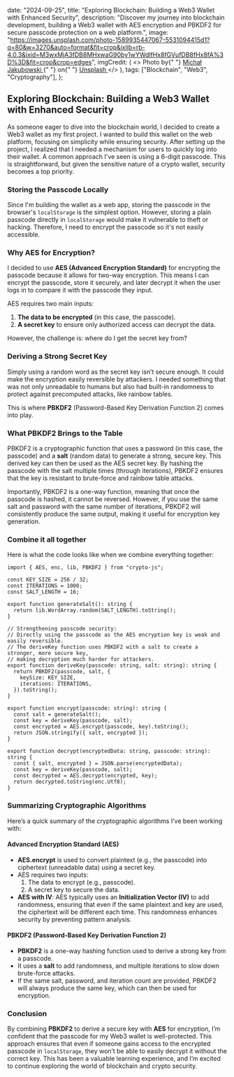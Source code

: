 
  date: "2024-09-25",
  title: "Exploring Blockchain: Building a Web3 Wallet with Enhanced Security",
  description:
    "Discover my journey into blockchain development, building a Web3 wallet with AES encryption and PBKDF2 for secure passcode protection on a web platform.",
  image:
    "https://images.unsplash.com/photo-1589935447067-5531094415d1?q=80&w=3270&auto=format&fit=crop&ixlib=rb-4.0.3&ixid=M3wxMjA3fDB8MHxwaG90by1wYWdlfHx8fGVufDB8fHx8fA%3D%3D&fit=crop&crop=edges",
  imgCredit: (
    <>
      Photo by{" "}
      <a href="https://unsplash.com/@jaqbovsky?utm_content=creditCopyText&utm_medium=referral&utm_source=unsplash">
        Michał Jakubowski
      </a>{" "}
      on{" "}
      <a href="https://unsplash.com/photos/white-and-black-camera-on-tripod-oQD9uq4Rd4I?utm_content=creditCopyText&utm_medium=referral&utm_source=unsplash">
        Unsplash
      </a>
    </>
  ),
  tags: ["Blockchain", "Web3", "Cryptography"],
};


## Exploring Blockchain: Building a Web3 Wallet with Enhanced Security

As someone eager to dive into the blockchain world, I decided to create a Web3 wallet as my first project. I wanted to build this wallet on the web platform, focusing on simplicity while ensuring security. After setting up the project, I realized that I needed a mechanism for users to quickly log into their wallet. A common approach I've seen is using a 6-digit passcode. This is straightforward, but given the sensitive nature of a crypto wallet, security becomes a top priority.

### Storing the Passcode Locally

Since I'm building the wallet as a web app, storing the passcode in the browser's `localStorage` is the simplest option. However, storing a plain passcode directly in `localStorage` would make it vulnerable to theft or hacking. Therefore, I need to encrypt the passcode so it's not easily accessible.

### Why AES for Encryption?

I decided to use **AES (Advanced Encryption Standard)** for encrypting the passcode because it allows for two-way encryption. This means I can encrypt the passcode, store it securely, and later decrypt it when the user logs in to compare it with the passcode they input.

AES requires two main inputs:

1. **The data to be encrypted** (in this case, the passcode).
2. **A secret key** to ensure only authorized access can decrypt the data.

However, the challenge is: where do I get the secret key from?

### Deriving a Strong Secret Key

Simply using a random word as the secret key isn’t secure enough. It could make the encryption easily reversible by attackers. I needed something that was not only unreadable to humans but also had built-in randomness to protect against precomputed attacks, like rainbow tables.

This is where **PBKDF2** (Password-Based Key Derivation Function 2) comes into play.

### What PBKDF2 Brings to the Table

PBKDF2 is a cryptographic function that uses a password (in this case, the passcode) and a **salt** (random data) to generate a strong, secure key. This derived key can then be used as the AES secret key. By hashing the passcode with the salt multiple times (through iterations), PBKDF2 ensures that the key is resistant to brute-force and rainbow table attacks.

Importantly, PBKDF2 is a one-way function, meaning that once the passcode is hashed, it cannot be reversed. However, if you use the same salt and password with the same number of iterations, PBKDF2 will consistently produce the same output, making it useful for encryption key generation.

### Combine it all together

Here is what the code looks like when we combine everything together:

```tsx
import { AES, enc, lib, PBKDF2 } from "crypto-js";

const KEY_SIZE = 256 / 32;
const ITERATIONS = 1000;
const SALT_LENGTH = 16;

export function generateSalt(): string {
  return lib.WordArray.random(SALT_LENGTH).toString();
}

// Strengthening passcode security:
// Directly using the passcode as the AES encryption key is weak and easily reversible.
// The deriveKey function uses PBKDF2 with a salt to create a stronger, more secure key,
// making decryption much harder for attackers.
export function deriveKey(passcode: string, salt: string): string {
  return PBKDF2(passcode, salt, {
    keySize: KEY_SIZE,
    iterations: ITERATIONS,
  }).toString();
}

export function encrypt(passcode: string): string {
  const salt = generateSalt();
  const key = deriveKey(passcode, salt);
  const encrypted = AES.encrypt(passcode, key).toString();
  return JSON.stringify({ salt, encrypted });
}

export function decrypt(encryptedData: string, passcode: string): string {
  const { salt, encrypted } = JSON.parse(encryptedData);
  const key = deriveKey(passcode, salt);
  const decrypted = AES.decrypt(encrypted, key);
  return decrypted.toString(enc.Utf8);
}
```

### Summarizing Cryptographic Algorithms

Here’s a quick summary of the cryptographic algorithms I’ve been working with:

#### **Advanced Encryption Standard (AES)**

- **AES.encrypt** is used to convert plaintext (e.g., the passcode) into ciphertext (unreadable data) using a secret key.
- AES requires two inputs:
  1.  The data to encrypt (e.g., passcode).
  2.  A secret key to secure the data.
- **AES with IV**: AES typically uses an **Initialization Vector (IV)** to add randomness, ensuring that even if the same plaintext and key are used, the ciphertext will be different each time. This randomness enhances security by preventing pattern analysis.

#### **PBKDF2 (Password-Based Key Derivation Function 2)**

- **PBKDF2** is a one-way hashing function used to derive a strong key from a passcode.
- It uses a **salt** to add randomness, and multiple iterations to slow down brute-force attacks.
- If the same salt, password, and iteration count are provided, PBKDF2 will always produce the same key, which can then be used for encryption.

### Conclusion

By combining **PBKDF2** to derive a secure key with **AES** for encryption, I’m confident that the passcode for my Web3 wallet is well-protected. This approach ensures that even if someone gains access to the encrypted passcode in `localStorage`, they won’t be able to easily decrypt it without the correct key. This has been a valuable learning experience, and I’m excited to continue exploring the world of blockchain and crypto security.

